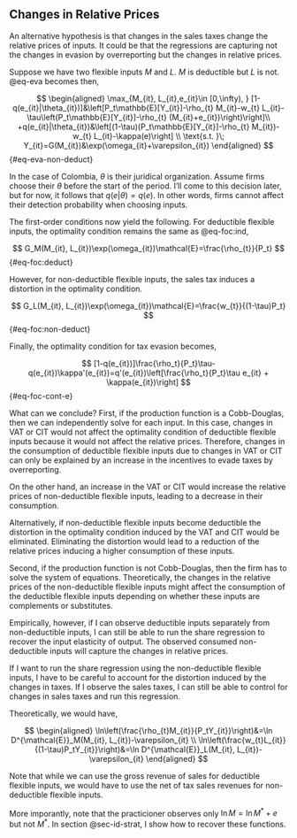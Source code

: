 ## Changes in Relative Prices

An alternative hypothesis is that changes in the sales taxes change the relative prices of inputs. It could be that the regressions are capturing not the changes in evasion by overreporting but the changes in relative prices.

Suppose we have two flexible inputs $M$ and $L$. $M$ is deductible but $L$ is not. @eq-eva becomes then,

$$
\begin{aligned}
  \max_{M_{it}, L_{it},e_{it}\in [0,\infty), } [1-q(e_{it}|\theta_{it})]&\left[P_t\mathbb{E}[Y_{it}]-\rho_{t} M_{it}-w_{t} L_{it}-\tau\left(P_t\mathbb{E}[Y_{it}]-\rho_{t} (M_{it}+e_{it})\right)\right]\\
  +q(e_{it}|\theta_{it})&\left[(1-\tau)(P_t\mathbb{E}[Y_{it}]-\rho_{t} M_{it})-w_{t} L_{it}-\kappa(e)\right] \\
  \text{s.t. }\; Y_{it}=G(M_{it})&\exp(\omega_{it}+\varepsilon_{it})
\end{aligned}
$$ {#eq-eva-non-deduct}


In the case of Colombia, $\theta$ is their juridical organization. Assume firms choose their $\theta$ before the start of the period. I'll come to this decision later, but for now, it follows that $q(e|\theta)=q(e)$. In other words, firms cannot affect their detection probability when choosing inputs.

The first-order conditions now yield the following. For deductible flexible inputs, the optimality condition remains the same as @eq-foc:ind,

$$
G_M(M_{it}, L_{it})\exp(\omega_{it})\mathcal{E}=\frac{\rho_{t}}{P_t}
$$ {#eq-foc:deduct}


However, for non-deductible flexible inputs, the sales tax induces a distortion in the optimality condition.

$$
G_L(M_{it}, L_{it})\exp(\omega_{it})\mathcal{E}=\frac{w_{t}}{(1-\tau)P_t}
$$ {#eq-foc:non-deduct}

Finally, the optimality condition for tax evasion becomes,

$$
[1-q(e_{it})]\frac{\rho_t}{P_t}\tau-q(e_{it})\kappa'(e_{it})=q'(e_{it})\left[\frac{\rho_t}{P_t}\tau e_{it} + \kappa(e_{it})\right]
$$ {#eq-foc-cont-e}

What can we conclude? First, if the production function is a Cobb-Douglas, then we can independently solve for each input. In this case, changes in VAT or CIT would not affect the optimality condition of deductible flexible inputs because it would not affect the relative prices. Therefore, changes in the consumption of deductible flexible inputs due to changes in VAT or CIT can only be explained by an increase in the incentives to evade taxes by overreporting. 

On the other hand, an increase in the VAT or CIT would increase the relative prices of non-deductible flexible inputs, leading to a decrease in their consumption.

Alternatively, if non-deductible flexible inputs become deductible the distortion in the optimality condition induced by the VAT and CIT would be eliminated. Eliminating the distortion would lead to a reduction of the relative prices inducing a higher consumption of these inputs.

Second, if the production function is not Cobb-Douglas, then the firm has to solve the system of equations. Theoretically, the changes in the relative prices of the non-deductible flexible inputs might affect the consumption of the deductible flexible inputs depending on whether these inputs are complements or substitutes.

Empirically, however, if I can observe deductible inputs separately from non-deductible inputs, I can still be able to run the share regression to recover the input elasticity of output. The observed consumed non-deductible inputs will capture the changes in relative prices.

If I want to run the share regression using the non-deductible flexible inputs, I have to be careful to account for the distortion induced by the changes in taxes. If I observe the sales taxes, I can still be able to control for changes in sales taxes and run this regression.

Theoretically, we would have,

$$
\begin{aligned}
    \ln\left(\frac{\rho_{t}M_{it}}{P_tY_{it}}\right)&=\ln D^{\mathcal{E}}_M(M_{it}, L_{it})-\varepsilon_{it} \\
    \ln\left(\frac{w_{t}L_{it}}{(1-\tau)P_tY_{it}}\right)&=\ln D^{\mathcal{E}}_L(M_{it}, L_{it})-\varepsilon_{it}
\end{aligned}
$$

Note that while we can use the gross revenue of sales for deductible flexible inputs, we would have to use the net of tax sales revenues for non-deductible flexible inputs.

More imporantly, note that the practicioner observes only $\ln M=\ln M^*+e$ but not $M^*$. In section @sec-id-strat, I show how to recover these functions.
